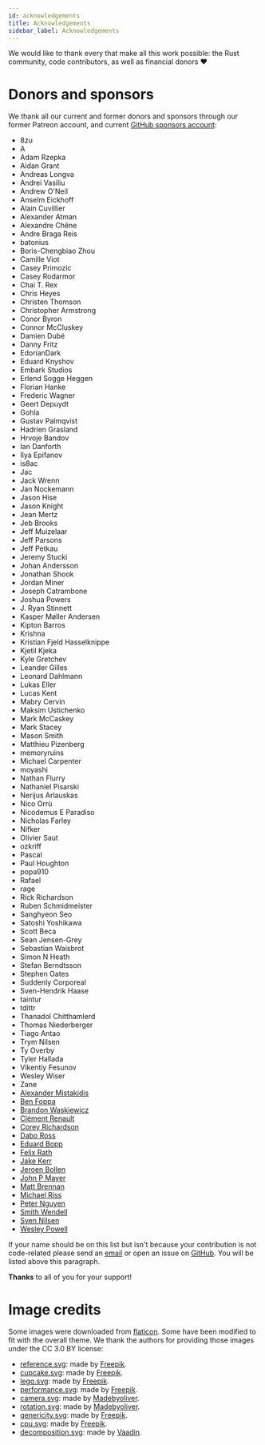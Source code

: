 ```yaml
---
id: acknowledgements
title: Acknowledgements
sidebar_label: Acknowledgements
---
```


We would like to thank every that make all this work possible: the Rust community,
code contributors, as well as financial donors ♥

# Donors and sponsors

We thank all our current and former donors and sponsors through our former
Patreon account, and current [GitHub sponsors account](https://github.com/sponsors/dimforge):

* 8zu
* A
* Adam Rzepka
* Aidan Grant
* Andreas Longva
* Andrei Vasiliu
* Andrew O'Neil
* Anselm Eickhoff
* Alain Cuvillier
* Alexander Atman
* Alexandre Chêne
* Andre Braga Reis
* batonius
* Boris-Chengbiao Zhou
* Camille Viot
* Casey Primozic
* Casey Rodarmor
* Chai T. Rex
* Chris Heyes
* Christen Thomson
* Christopher Armstrong
* Conor Byron
* Connor McCluskey
* Damien Dubé
* Danny Fritz
* EdorianDark
* Eduard Knyshov
* Embark Studios
* Erlend Sogge Heggen
* Florian Hanke
* Frederic Wagner
* Geert Depuydt
* Gohla
* Gustav Palmqvist
* Hadrien Grasland
* Hrvoje Bandov
* Ian Danforth
* Ilya Epifanov
* is8ac
* Jac
* Jack Wrenn
* Jan Nockemann
* Jason Hise
* Jason Knight
* Jean Mertz
* Jeb Brooks
* Jeff Muizelaar
* Jeff Parsons
* Jeff Petkau
* Jeremy Stucki
* Johan Andersson
* Jonathan Shook
* Jordan Miner
* Joseph Catrambone
* Joshua Powers
* J. Ryan Stinnett
* Kasper Møller Andersen
* Kipton Barros
* Krishna
* Kristian Fjeld Hasselknippe
* Kjetil Kjeka
* Kyle Gretchev
* Leander Gilles
* Leonard Dahlmann
* Lukas Eller
* Lucas Kent
* Mabry Cervin
* Maksim Ustichenko
* Mark McCaskey
* Mark Stacey
* Mason Smith
* Matthieu Pizenberg
* memoryruins
* Michael Carpenter
* moyashi
* Nathan Flurry
* Nathaniel Pisarski
* Nerijus Arlauskas
* Nico Orrù
* Nicodemus E Paradiso
* Nicholas Farley
* Nifker
* Olivier Saut
* ozkriff
* Pascal
* Paul Houghton
* popa910
* Rafael
* rage
* Rick Richardson
* Ruben Schmidmeister
* Sanghyeon Seo
* Satoshi Yoshikawa
* Scott Beca
* Sean Jensen-Grey
* Sebastian Waisbrot
* Simon N Heath
* Stefan Berndtsson
* Stephen Oates
* Suddenly Corporeal
* Sven-Hendrik Haase
* taintur
* tdittr
* Thanadol Chitthamlerd
* Thomas Niederberger
* Tiago Antao
* Trym Nilsen
* Ty Overby
* Tyler Hallada
* Vikentiy Fesunov
* Wesley Wiser
* Zane
* [Alexander Mistakidis](https://github.com/aamistak)
* [Ben Foppa](https://github.com/bfops)
* [Brandon Waskiewicz](https://github.com/brandonw)
* [Clément Renault](https://github.com/Kerollmops)
* [Corey Richardson](https://github.com/cmr)
* [Dabo Ross](https://github.com/daboross)
* [Eduard Bopp](https://github.com/aepsil0n)
* [Felix Rath](https://github.com/Futile)
* [Jake Kerr](https://github.com/jakerr)
* [Jeroen Bollen](https://github.com/Binero)
* [John P Mayer](https://github.com/johnpmayer)
* [Matt Brennan](https://github.com/quarterto)
* [Michael Riss](https://github.com/MichaelRiss)
* [Peter Nguyen](https://github.com/artichokes)
* [Smith Wendell](https://github.com/wackywendell)
* [Sven Nilsen](https://github.com/bvssvni)
* [Wesley Powell](https://github.com/wspowell)


If your name should be on this list but isn't because your contribution is not
code-related please send an [email](mailto:developer@crozet.re) or open an
issue on [GitHub](https://github.com/rustsim/nalgebra/issues). You will be
listed above this paragraph.

**Thanks** to all of you for your support!

# Image credits
Some images were downloaded from [flaticon](https://www.flaticon.com). Some have
been modified to fit with the overall theme. We thank the authors for providing
those images under the CC 3.0 BY license:

* <u>reference.svg</u>: made by [Freepik](https://www.freepik.com).
* <u>cupcake.svg</u>: made by [Freepik](https://www.freepik.com).
* <u>lego.svg</u>: made by [Freepik](https://www.freepik.com).
* <u>performance.svg</u>: made by [Freepik](https://www.freepik.com).
* <u>camera.svg</u>: made by [Madebyoliver](https://www.flaticon.com/authors/madebyoliver).
* <u>rotation.svg</u>: made by [Madebyoliver](https://www.flaticon.com/authors/madebyoliver).
* <u>genericity.svg</u>: made by [Freepik](https://www.freepik.com).
* <u>cpu.svg</u>: made by [Freepik](https://www.freepik.com).
* <u>decomposition.svg</u>: made by [Vaadin](https://www.flaticon.com/authors/vaadin).
